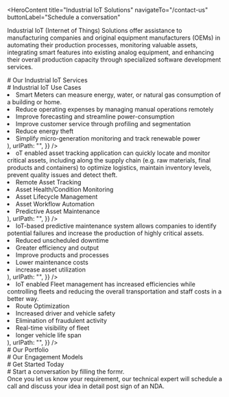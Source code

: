 <HeroContent
  title="Industrial IoT Solutions"
  navigateTo="/contact-us"
  buttonLabel="Schedule a conversation"
>
  Industrial IoT (Internet of Things) Solutions offer assistance to
  manufacturing companies and original equipment manufacturers (OEMs) in
  automating their production processes, monitoring valuable assets, integrating
  smart features into existing analog equipment, and enhancing their overall
  production capacity through specialized software development services.
</HeroContent>
<ClientCompaniesComponent />

<div
  style={{
    display: "flex",
    justifyContent: "center",
    alignItems: "center",
    gap: "20px",
  }}
>
  <div># Our Industrial IoT Services</div>
</div>

<section className="grid grid-cols-1 gap-10 w-full py-16">
  <section className="w-full col-span-1 cursor-pointer">
    <ServiceCard
      service={{
        id: 1,
        image: "",
        title: "Consulting and Strategy Planning",
        description:
          "Our expert team provides innovative solutions to create a well-designed Industrial Internet of Things (IIoT) system tailored to your industry's needs. We collaborate closely with our clients, understand their business objectives, assess the capabilities of the IIoT system, and develop a comprehensive plan for the IIoT system's implementation. Utilizing our extensive experience in IoT development, we assess the costs of implementation and mitigate risks throughout the development process.",
        urlPath: "",
      }}
    />
  </section>
  <section className="w-full col-span-1 cursor-pointer">
    <ServiceCard
      service={{
        id: 2,
        image: "",
        title: "Rapid Prototyping",
        description:
          "We construct a preliminary model for the industrial internet of things (IIoT) product prior to commencing the development process. Our developers receive user input before the development phase begins, allowing us to save additional expenses and time. We employ quick iterations to produce prototypes that can be evaluated, tested, and improved.",
        urlPath: "",
      }}
    />
  </section>
  <section className="w-full col-span-1 cursor-pointer">
    <ServiceCard
      service={{
        id: 3,
        image: "",
        title: "Middleware Development",
        description:
          "Our Industrial IoT services encompass the development of middleware solutions, such as infrastructure libraries, web services, servers, and integration capabilities. These solutions enable a secure and stable connection between IoT devices, user applications, and data processing software.",
        urlPath: "",
      }}
    />
  </section>
  <section className="w-full col-span-1 cursor-pointer">
    <ServiceCard
      service={{
        id: 4,
        image: "",
        title: "System Integration (Devices, sensors, platforms)",
        description:
          "Our IoT system integration services provide architecture and on-site implementation of sensors, IoT devices, and integration with the software used by our clients. We offer comprehensive solutions that seamlessly connect various devices, sensors, and platforms to meet the needs of our customers.",
        urlPath: "",
      }}
    />
  </section>
  <section className="w-full col-span-1 cursor-pointer">
    <ServiceCard
      service={{
        id: 5,
        image: "",
        title: "Edge AI",
        description:
          "Edge AI enables companies to minimize their data storage, transfer, and connectivity needs. By empowering companies to make real-time decisions using Edge AI, we bring edge-based intelligence to industrial IoT applications.",
        urlPath: "",
      }}
    />
  </section>
  <section className="w-full col-span-1 cursor-pointer">
    <ServiceCard
      service={{
        id: 6,
        image: "",
        title: "On-premise and Cloud Deployment",
        description:
          "The team of experts in industrial internet of things (IIoT) can implement your industrial IoT solution either on the cloud or on your own premises, customized to fulfill your business and system requirements.",
        urlPath: "",
      }}
    />
  </section>
</section>

<div
  style={{
    display: "flex",
    justifyContent: "center",
    alignItems: "center",
    gap: "20px",
  }}
>
  <div># Industrial IoT Use Cases</div>
</div>

<section className="grid grid-col-2 gap-10 w-full py-16">
  <section className="w-full col-span-1 cursor-pointer">
    <ServiceCard
      service={{
        id: 1,
        image: "",
        title: "Smart Metering",
        description: (
          <ul>
            <li>
              Smart Meters can measure energy, water, or natural gas consumption
              of a building or home.
            </li>
            <li>
              Reduce operating expenses by managing manual operations remotely
            </li>
            <li>Improve forecasting and streamline power-consumption</li>
            <li>Improve customer service through profiling and segmentation</li>
            <li>Reduce energy theft</li>
            <li>
              Simplify micro-generation monitoring and track renewable power
            </li>
          </ul>
        ),
        urlPath: "",
      }}
    />
  </section>
  <section className="w-full col-span-1 cursor-pointer">
    <ServiceCard
      service={{
        id: 2,
        image: "",
        title: "Asset Management",
        description: (
          <ul>
            <li>
              oT enabled asset tracking application can quickly locate and
              monitor critical assets, including along the supply chain (e.g.
              raw materials, final products and containers) to optimize
              logistics, maintain inventory levels, prevent quality issues and
              detect theft.
            </li>
            <li>Remote Asset Tracking</li>
            <li>Asset Health/Condition Monitoring</li>
            <li>Asset Lifecycle Management</li>
            <li>Asset Workflow Automation</li>
            <li>Predictive Asset Maintenance</li>
          </ul>
        ),
        urlPath: "",
      }}
    />
  </section>
  <section className="w-full col-span-1 cursor-pointer">
    <ServiceCard
      service={{
        id: 3,
        image: "",
        title: "Predictive maintenance",
        description: (
          <ul>
            <li>
              IoT-based predictive maintenance system allows companies to
              identify potential failures and increase the production of highly
              critical assets.
            </li>
            <li>Reduced unscheduled downtime</li>
            <li>Greater efficiency and output</li>
            <li>Improve products and processes</li>
            <li>Lower maintenance costs</li>
            <li>increase asset utilization</li>
          </ul>
        ),
        urlPath: "",
      }}
    />
  </section>
  <section className="w-full col-span-1 cursor-pointer">
    <ServiceCard
      service={{
        id: 4,
        image: "",
        title: "Fleet Management",
        description: (
          <ul>
            <li>
              IoT enabled Fleet management has increased efficiencies while
              controlling fleets and reducing the overall transportation and
              staff costs in a better way.
            </li>
            <li>Route Optimization</li>
            <li>Increased driver and vehicle safety</li>
            <li>Elimination of fraudulent activity</li>
            <li>Real-time visibility of fleet</li>
            <li>longer vehicle life span</li>
          </ul>
        ),
        urlPath: "",
      }}
    />
  </section>
</section>

<div
  style={{
    display: "flex",
    justifyContent: "center",
    alignItems: "center",
    gap: "20px",
  }}
>
  <div># Our Portfolio</div>
</div>

<section className="grid grid-cols-3 gap-10 w-full py-16">
  <section className="w-full col-span-1 cursor-pointer">
    <ServiceCard
      service={{
        id: 1,
        image: "",
        title: "HiArya",
        description:
          "Our team of IoT, AI, ML, Mechanical, and Electrical experts worked together to create a smart tea maker that enables users to make their recipe from the web interface, mobile app, and machine itself. The combination of IoT and AI resulted in a fully automatic Tea Maker Robot.",
        urlPath: "",
      }}
    />
  </section>
  <section className="w-full col-span-1 cursor-pointer">
    <ServiceCard
      service={{
        id: 2,
        image: "",
        title: "ETON",
        description:
          "The client required a multi-room audio solution controlled by Android and iOS devices to communicate with multiple speakers without audio latency. They wanted that the app should support local media content, NAS music source, Bluetooth, Airplay and Google Chromecast.",
        urlPath: "",
      }}
    />
  </section>
  <section className="w-full col-span-1 cursor-pointer">
    <ServiceCard
      service={{
        id: 3,
        image: "",
        title: "Audio Design Expert",
        description:
          "Rikki Farr, a veteran in the music industry who has worked with music legends- The Beatles and Jimi Hendrix, is the man behind RIVA WAND speakers. The audio manufacturers engaged us to build an app that could connect the speakers to bestow unrivaled symphonic experience to its users.",
        urlPath: "",
      }}
    />
  </section>
</section>

<div
  style={{
    display: "flex",
    justifyContent: "center",
    alignItems: "center",
    gap: "20px",
  }}
>
  <div># Our Engagement Models</div>
</div>

<section className="grid grid-cols-3 gap-10 w-full py-16">
  <section className="w-full col-span-1 cursor-pointer">
    <ServiceCard
      service={{
        id: 1,
        image: "",
        title: "Dedicated Development Team",
        description:
          "Our skilled development team utilizes state-of-the-art artificial intelligence and machine learning technologies to provide our clients with exceptional services and personalized solutions.",
        urlPath: "",
      }}
    />
  </section>
  <section className="w-full col-span-1 cursor-pointer">
    <ServiceCard
      service={{
        id: 2,
        image: "",
        title: "Team Extension",
        description:
          "Our team extension approach is intended to help clients who want to grow their teams by providing the specific skills and knowledge required for their initiatives.",
        urlPath: "/",
      }}
    />
  </section>
  <section className="w-full col-span-1 cursor-pointer">
    <ServiceCard
      service={{
        id: 3,
        image: "",
        title: "Project-based Model",
        description:
          "Our client-focused, project-driven methodology, bolstered by our skilled software development team, is committed to encouraging collaboration with clients and attaining their unique project goals.",
        urlPath: "",
      }}
    />
  </section>
</section>

<div
  style={{
    display: "flex",
    justifyContent: "center",
    alignItems: "center",
    gap: "20px",
  }}
>
  <div># Get Started Today</div>
</div>

<section className="grid grid-cols-4 gap-10 w-full py-16">
  <section className="w-full col-span-1 cursor-pointer">
    <ServiceCard
      service={{
        id: 1,
        image: "",
        title: "1. Get in Touch",
        description:
          "Complete the contact form secured by a non-disclosure agreement, select a time on our calendar, and arrange a video conference with our specialists.",
        urlPath: "",
      }}
    />
  </section>
  <section className="w-full col-span-1 cursor-pointer">
    <ServiceCard
      service={{
        id: 2,
        image: "",
        title: "2. Get a Consultation",
        description:
          "Get on a call with our team to know the feasibility of your project idea.",
        urlPath: "",
      }}
    />
  </section>
  <section className="w-full col-span-1 cursor-pointer">
    <ServiceCard
      service={{
        id: 3,
        image: "",
        title: "3. Get a Cost Estimate",
        description:
          "Based on the project requirements, we share a project proposal with budget and timeline estimates.",
        urlPath: "",
      }}
    />
  </section>
  <section className="w-full col-span-1 cursor-pointer">
    <ServiceCard
      service={{
        id: 4,
        image: "",
        title: "4. Project Kickoff",
        description:
          "Once the project is signed, we bring together a team from a range of disciplines to kick start your project.",
        urlPath: "",
      }}
    />
  </section>
</section>

<div
  style={{
    display: "flex",
    justifyContent: "center",
    alignItems: "center",
    gap: "20px",
  }}
>
  <div># Start a conversation by filling the formr.</div>
  <div>
    Once you let us know your requirement, our technical expert will schedule a
    call and discuss your idea in detail post sign of an NDA.
  </div>
</div>
